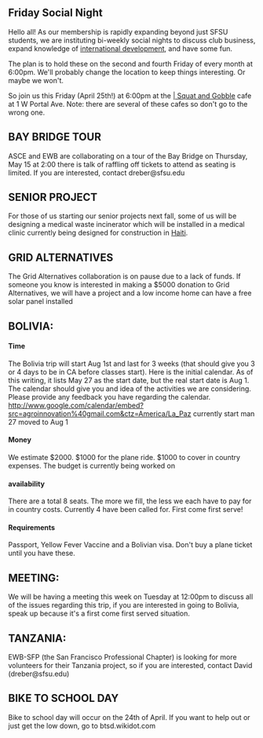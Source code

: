 == Friday Social Night ==
Hello all!  As our membership is rapidly expanding beyond just SFSU students, we are instituting bi-weekly social nights to discuss club business, expand knowledge of [[international development]], and have some fun. 

The plan is to hold these on the second and fourth Friday of every month at 6:00pm.  We'll probably change the location to keep things interesting.  Or maybe we won't.

So join us this Friday (April 25th!) at 6:00pm at the [http://www.squatandgobble.com/menu_crepes.htm | Squat and Gobble] cafe at 1 W Portal Ave.  Note: there are several of these cafes so don't go to the wrong one.

==BAY BRIDGE TOUR==
ASCE and EWB are collaborating on a tour of the Bay Bridge on
Thursday, May 15 at 2:00 there is talk of raffling off tickets to
attend as seating is limited.  If you are interested, contact
dreber@sfsu.edu

==SENIOR PROJECT==
For those of us starting our senior projects next fall, some of us
will be designing a medical waste incinerator which will be installed
in a medical clinic currently being designed for construction in [[Haiti]].

==GRID ALTERNATIVES==
The Grid Alternatives collaboration is on pause due to a lack of
funds.  If someone you know is interested in making a $5000 donation
to Grid Alternatives, we will have a project and a low income home can
have a free solar panel installed

==BOLIVIA:==
====Time====
The Bolivia trip will start Aug 1st and last for 3 weeks (that should
give you 3 or 4 days to be in CA before classes start).  Here is the
initial calendar.  As of this writing, it lists May 27 as the start
date, but the real start date is Aug 1.  The calendar should give you
and idea of the activities we are considering.  Please provide any
feedback you have regarding the calendar.
http://www.google.com/calendar/embed?src=agroinnovation%40gmail.com&ctz=America/La_Paz
currently start man 27 moved to Aug
1

====Money====
We estimate $2000.  $1000 for the plane ride.  $1000 to cover in
country expenses. The budget is currently being worked on

====availability====
There are a total 8 seats.  The more we fill, the less we each have to
pay for in country costs.  Currently 4 have been called for.  First
come first serve!

====Requirements====
Passport, Yellow Fever Vaccine and a Bolivian visa.  Don't buy a plane
ticket until you have these.

==MEETING:==
We will be having a meeting this week on Tuesday at 12:00pm to discuss
all of the issues regarding this trip, if you are interested in going
to Bolivia, speak up because it's a first come first served situation.

==TANZANIA:==
EWB-SFP (the San Francisco Professional Chapter) is looking for more
volunteers for their Tanzania project, so if you are interested,
contact David (dreber@sfsu.edu)

==BIKE TO SCHOOL DAY==
Bike to school day will occur on the 24th of April.
If you want to help out or just get the low down, go to btsd.wikidot.com
{{catneeded}}